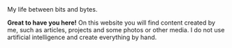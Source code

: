 ---
---


<IntroSection>
  <Fragment slot="title">My life between bits and bytes.</Fragment>
  <Fragment slot="spotlight"><Fidget1Checkboxes /></Fragment>

  **Great to have you here!** On this website you will find content created by me, such as articles, projects and some photos or other media. I do not use artificial intelligence and create everything by hand.

</IntroSection>
